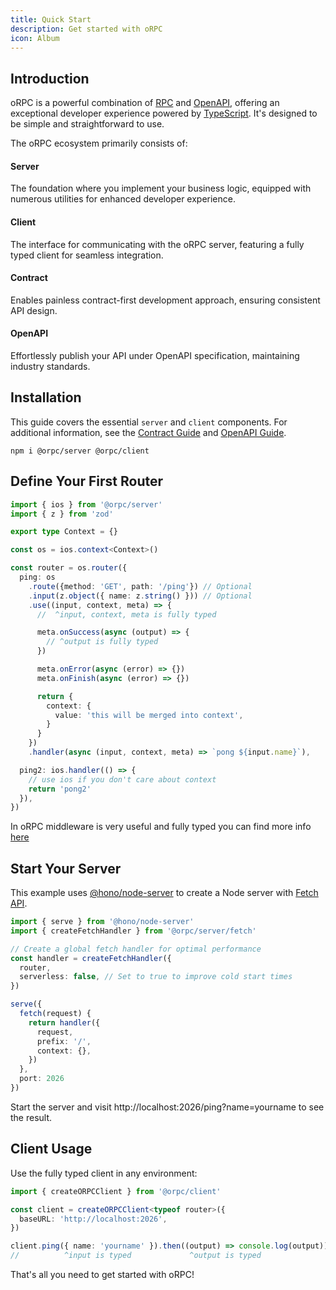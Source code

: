 ```yaml
---
title: Quick Start
description: Get started with oRPC
icon: Album
---
```



## Introduction

oRPC is a powerful combination of [RPC](https://en.wikipedia.org/wiki/Remote_procedure_call) and [OpenAPI](https://swagger.io/specification/),
offering an exceptional developer experience powered by [TypeScript](https://www.typescriptlang.org/). It's designed to be simple and straightforward to use.

The oRPC ecosystem primarily consists of:

<h4 className="inline-flex items-center gap-2">
  <CpuIcon className="text-purple-300 p-0.5 border rounded-lg" />
  <span>Server</span>
</h4>

The foundation where you implement your business logic, equipped with numerous utilities for enhanced developer experience.

<h4 className="inline-flex items-center gap-2">
  <Unplug className="text-blue-300 p-0.5 border rounded-lg" />
  <span>Client</span>
</h4>

The interface for communicating with the oRPC server, featuring a fully typed client for seamless integration.

<h4 className="inline-flex items-center gap-2">
  <ReceiptText className="text-green-300 p-0.5 border rounded-lg" />
  <span>Contract</span>
</h4>

Enables painless contract-first development approach, ensuring consistent API design.

<h4 className="inline-flex items-center gap-2">
  <Link2 className="text-rose-300 p-0.5 border rounded-lg" />
  <span>OpenAPI</span>
</h4>

Effortlessly publish your API under OpenAPI specification, maintaining industry standards.

## Installation
This guide covers the essential `server` and `client` components. For additional information, see the [Contract Guide](/docs/contract-first) and [OpenAPI Guide](/docs/openapi/generator).

```package-install
npm i @orpc/server @orpc/client
```

## Define Your First Router

```ts
import { ios } from '@orpc/server'
import { z } from 'zod'

export type Context = {}

const os = ios.context<Context>()

const router = os.router({
  ping: os
    .route({method: 'GET', path: '/ping'}) // Optional
    .input(z.object({ name: z.string() })) // Optional
    .use((input, context, meta) => {
      //  ^input, context, meta is fully typed

      meta.onSuccess(async (output) => {
        // ^output is fully typed
      })

      meta.onError(async (error) => {})
      meta.onFinish(async (error) => {})

      return {
        context: {
          value: 'this will be merged into context',
        }
      }
    })
    .handler(async (input, context, meta) => `pong ${input.name}`),

  ping2: ios.handler(() => {
    // use ios if you don't care about context
    return 'pong2'
  }),
})
```

In oRPC middleware is very useful and fully typed you can find more info [here](/docs/server/middleware)

## Start Your Server

This example uses [@hono/node-server](https://github.com/honojs/node-server) to create a Node server with [Fetch API](https://developer.mozilla.org/en-US/docs/Web/API/Fetch_API).

```ts
import { serve } from '@hono/node-server'
import { createFetchHandler } from '@orpc/server/fetch'

// Create a global fetch handler for optimal performance
const handler = createFetchHandler({
  router,
  serverless: false, // Set to true to improve cold start times
})

serve({
  fetch(request) {
    return handler({
      request,
      prefix: '/',
      context: {},
    })
  },
  port: 2026
})
```

Start the server and visit http://localhost:2026/ping?name=yourname to see the result.

## Client Usage

Use the fully typed client in any environment:

```ts
import { createORPCClient } from '@orpc/client'

const client = createORPCClient<typeof router>({
  baseURL: 'http://localhost:2026',
})

client.ping({ name: 'yourname' }).then((output) => console.log(output))
//          ^input is typed             ^output is typed
```

That's all you need to get started with oRPC!